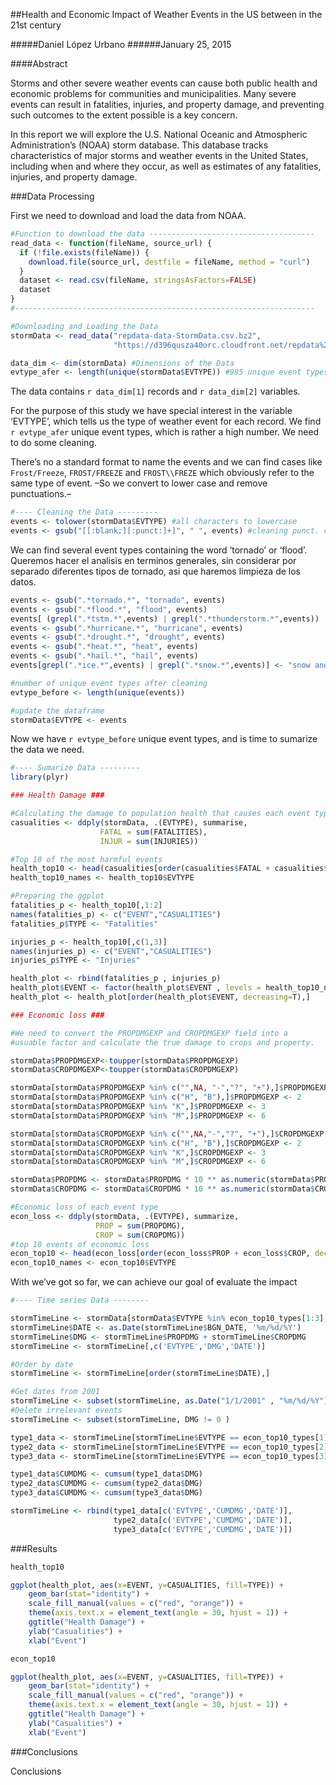 
##Health and Economic Impact of Weather Events in the US between in the 21st century

#####Daniel López Urbano
######January 25, 2015


####Abstract

Storms and other severe weather events can cause both public health and economic problems for communities and municipalities. Many severe events can result in fatalities, injuries, and property damage, and preventing such outcomes to the extent possible is a key concern.

In this report we will explore the U.S. National Oceanic and Atmospheric Administration's (NOAA) storm database. This database tracks characteristics of major storms and weather events in the United States, including when and where they occur, as well as estimates of any fatalities, injuries, and property damage.

###Data Processing

First we need to download and load the data from NOAA.

```{r DataLoading}

#Function to download the data -------------------------------------
read_data <- function(fileName, source_url) {  
  if (!file.exists(fileName)) {
    download.file(source_url, destfile = fileName, method = "curl")
  }
  dataset <- read.csv(fileName, stringsAsFactors=FALSE)
  dataset
}
#-------------------------------------------------------------------

#Downloading and Loading the Data
stormData <- read_data("repdata-data-StormData.csv.bz2", 
                       "https://d396qusza40orc.cloudfront.net/repdata%2Fdata%2FStormData.csv.bz2")

data_dim <- dim(stormData) #Dimensions of the Data
evtype_afer <- length(unique(stormData$EVTYPE)) #985 unique event types

```

The data contains `r data_dim[1]` records and `r data_dim[2]` variables. 

For the purpose of this study we have special interest in the variable 'EVTYPE', which tells us the type of weather event for each record. We find `r evtype_afer` unique event types, which is rather a high number. We need to do some cleaning.


There's no a standard format to name the events and we can find cases like `Frost/Freeze`, `FROST/FREEZE` and `FROST\\FREZE` which obviously refer to the same type of event. --So we convert to lower case and remove punctuations.--

```{r Cleaning}

#---- Cleaning the Data ---------
events <- tolower(stormData$EVTYPE) #all characters to lowercase
events <- gsub("[[:blank:][:punct:]+]", " ", events) #cleaning punct. characters

```

We can find several event types containing the word 'tornado' or 'flood'.
Queremos hacer el analisis en terminos generales, sin considerar por separado diferentes tipos de tornado, asi que haremos limpieza de los datos.

```{r EVTYPEGrouping}

events <- gsub(".*tornado.*", "tornado", events)
events <- gsub(".*flood.*", "flood", events)
events[ (grepl(".*tstm.*",events) | grepl(".*thunderstorm.*",events))  & grepl(".*wind.*",events)] <- "thunderstorm wind"
events <- gsub(".*hurricane.*", "hurricane", events)
events <- gsub(".*drought.*", "drought", events)
events <- gsub(".*heat.*", "heat", events)
events <- gsub(".*hail.*", "hail", events)
events[grepl(".*ice.*",events) | grepl(".*snow.*",events)] <- "snow and ice"

#number of unique event types after cleaning
evtype_before <- length(unique(events))

#update the dataframe
stormData$EVTYPE <- events

```
Now we have `r evtype_before` unique event types, and is time to sumarize the data we need.

```{r}
#---- Sumarize Data ---------
library(plyr)

### Health Damage ###

#Calculating the damage to population health that causes each event type
casualities <- ddply(stormData, .(EVTYPE), summarise,
                    FATAL = sum(FATALITIES),
                    INJUR = sum(INJURIES))

#Top 10 of the most harmful events
health_top10 <- head(casualities[order(casualities$FATAL + casualities$INJUR, decreasing=T),] , 10)
health_top10_names <- health_top10$EVTYPE

#Preparing the ggplot
fatalities_p <- health_top10[,1:2]
names(fatalities_p) <- c("EVENT","CASUALITIES")
fatalities_p$TYPE <- "Fatalities"

injuries_p <- health_top10[,c(1,3)]
names(injuries_p) <- c("EVENT","CASUALITIES")
injuries_p$TYPE <- "Injuries"

health_plot <- rbind(fatalities_p , injuries_p)
health_plot$EVENT <- factor(health_plot$EVENT , levels = health_top10_names)
health_plot <- health_plot[order(health_plot$EVENT, decreasing=T),]

### Economic loss ###

#We need to convert the PROPDMGEXP and CROPDMGEXP field into a
#usuable factor and calculate the true damage to crops and property.

stormData$PROPDMGEXP<-toupper(stormData$PROPDMGEXP)
stormData$CROPDMGEXP<-toupper(stormData$CROPDMGEXP)

stormData[stormData$PROPDMGEXP %in% c("",NA, "-","?", "+"),]$PROPDMGEXP <- 0
stormData[stormData$PROPDMGEXP %in% c("H", "B"),]$PROPDMGEXP <- 2
stormData[stormData$PROPDMGEXP %in% "K",]$PROPDMGEXP <- 3
stormData[stormData$PROPDMGEXP %in% "M",]$PROPDMGEXP <- 6

stormData[stormData$CROPDMGEXP %in% c("",NA,"-","?", "+"),]$CROPDMGEXP <- 0
stormData[stormData$CROPDMGEXP %in% c("H", "B"),]$CROPDMGEXP <- 2
stormData[stormData$CROPDMGEXP %in% "K",]$CROPDMGEXP <- 3
stormData[stormData$CROPDMGEXP %in% "M",]$CROPDMGEXP <- 6

stormData$PROPDMG <- stormData$PROPDMG * 10 ** as.numeric(stormData$PROPDMGEXP)
stormData$CROPDMG <- stormData$CROPDMG * 10 ** as.numeric(stormData$CROPDMGEXP)

#Economic loss of each event type
econ_loss <- ddply(stormData, .(EVTYPE), summarize,
                   PROP = sum(PROPDMG),
                   CROP = sum(CROPDMG))
#top 10 events of economic loss
econ_top10 <- head(econ_loss[order(econ_loss$PROP + econ_loss$CROP, decreasing=T),] , 10)
econ_top10_names <- econ_top10$EVTYPE

```

With we've got so far, we can achieve our goal of evaluate the impact 

```{r TimeSeries}

#---- Time series Data --------

stormTimeLine <- stormData[stormData$EVTYPE %in% econ_top10_types[1:3], c('EVTYPE','PROPDMG','CROPDMG','BGN_DATE' )]
stormTimeLine$DATE <- as.Date(stormTimeLine$BGN_DATE, '%m/%d/%Y')
stormTimeLine$DMG <- stormTimeLine$PROPDMG + stormTimeLine$CROPDMG
stormTimeLine <- stormTimeLine[,c('EVTYPE','DMG','DATE')]

#Order by date
stormTimeLine <- stormTimeLine[order(stormTimeLine$DATE),]

#Get dates from 2001
stormTimeLine <- subset(stormTimeLine, as.Date("1/1/2001" , "%m/%d/%Y") < DATE)
#Delete irrelevant events
stormTimeLine <- subset(stormTimeLine, DMG != 0 )

type1_data <- stormTimeLine[stormTimeLine$EVTYPE == econ_top10_types[1],]
type2_data <- stormTimeLine[stormTimeLine$EVTYPE == econ_top10_types[2],]
type3_data <- stormTimeLine[stormTimeLine$EVTYPE == econ_top10_types[3],]

type1_data$CUMDMG <- cumsum(type1_data$DMG)
type2_data$CUMDMG <- cumsum(type2_data$DMG)
type3_data$CUMDMG <- cumsum(type3_data$DMG)

stormTimeLine <- rbind(type1_data[c('EVTYPE','CUMDMG','DATE')],
                       type2_data[c('EVTYPE','CUMDMG','DATE')],
                       type3_data[c('EVTYPE','CUMDMG','DATE')])


```

###Results

```{r Health}

health_top10

```

```{r HealthPlot}

ggplot(health_plot, aes(x=EVENT, y=CASUALITIES, fill=TYPE)) + 
    geom_bar(stat="identity") + 
    scale_fill_manual(values = c("red", "orange")) +
    theme(axis.text.x = element_text(angle = 30, hjust = 1)) + 
    ggtitle("Health Damage") +
    ylab("Casualities") +    
    xlab("Event")

```

```{r property}

econ_top10

```


```{r HealthPlot}

ggplot(health_plot, aes(x=EVENT, y=CASUALITIES, fill=TYPE)) + 
    geom_bar(stat="identity") + 
    scale_fill_manual(values = c("red", "orange")) +
    theme(axis.text.x = element_text(angle = 30, hjust = 1)) + 
    ggtitle("Health Damage") +
    ylab("Casualities") +    
    xlab("Event")

```


###Conclusions

Conclusions